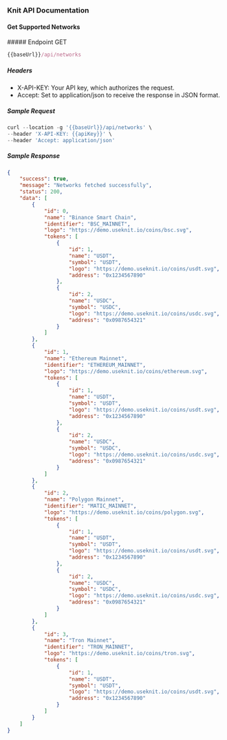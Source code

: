### Knit API Documentation

#### Get Supported Networks

<div style={{ display: "flex", alignItems: "center" }}>
  ##### Endpoint
  <span
    style={{
      display: "block",
      backgroundColor: "#ebfbfa",
      color: "#194d53",
      marginLeft: "-17px",
      padding: "0px 6px",
      fontSize: ".8rem",
      borderRadius: "5px",
      marginTop: "30px",
    }}
  >
    GET
  </span>
</div>

```js copy
{{baseUrl}}/api/networks
```

##### Headers

- X-API-KEY: Your API key, which authorizes the request.
- Accept: Set to application/json to receive the response in JSON format.

##### Sample Request

```js copy filename="Sample Request"
curl --location -g '{{baseUrl}}/api/networks' \
--header 'X-API-KEY: {{apiKey}}' \
--header 'Accept: application/json'
```

##### Sample Response

```json copy filename="Sample Response"
{
    "success": true,
    "message": "Networks fetched successfully",
    "status": 200,
    "data": [
        {
            "id": 0,
            "name": "Binance Smart Chain",
            "identifier": "BSC_MAINNET",
            "logo": "https://demo.useknit.io/coins/bsc.svg",
            "tokens": [
                {
                    "id": 1,
                    "name": "USDT",
                    "symbol": "USDT",
                    "logo": "https://demo.useknit.io/coins/usdt.svg",
                    "address": "0x1234567890"
                },
                {
                    "id": 2,
                    "name": "USDC",
                    "symbol": "USDC",
                    "logo": "https://demo.useknit.io/coins/usdc.svg",
                    "address": "0x0987654321"
                }
            ]
        },
        {
            "id": 1,
            "name": "Ethereum Mainnet",
            "identifier": "ETHEREUM_MAINNET",
            "logo": "https://demo.useknit.io/coins/ethereum.svg",
            "tokens": [
                {
                    "id": 1,
                    "name": "USDT",
                    "symbol": "USDT",
                    "logo": "https://demo.useknit.io/coins/usdt.svg",
                    "address": "0x1234567890"
                },
                {
                    "id": 2,
                    "name": "USDC",
                    "symbol": "USDC",
                    "logo": "https://demo.useknit.io/coins/usdc.svg",
                    "address": "0x0987654321"
                }
            ]
        },
        {
            "id": 2,
            "name": "Polygon Mainnet",
            "identifier": "MATIC_MAINNET",
            "logo": "https://demo.useknit.io/coins/polygon.svg",
            "tokens": [
                {
                    "id": 1,
                    "name": "USDT",
                    "symbol": "USDT",
                    "logo": "https://demo.useknit.io/coins/usdt.svg",
                    "address": "0x1234567890"
                },
                {
                    "id": 2,
                    "name": "USDC",
                    "symbol": "USDC",
                    "logo": "https://demo.useknit.io/coins/usdc.svg",
                    "address": "0x0987654321"
                }
            ]
        },
        {
            "id": 3,
            "name": "Tron Mainnet",
            "identifier": "TRON_MAINNET",
            "logo": "https://demo.useknit.io/coins/tron.svg",
            "tokens": [
                {
                    "id": 1,
                    "name": "USDT",
                    "symbol": "USDT",
                    "logo": "https://demo.useknit.io/coins/usdt.svg",
                    "address": "0x1234567890"
                }
            ]
        }
    ]
}
```
